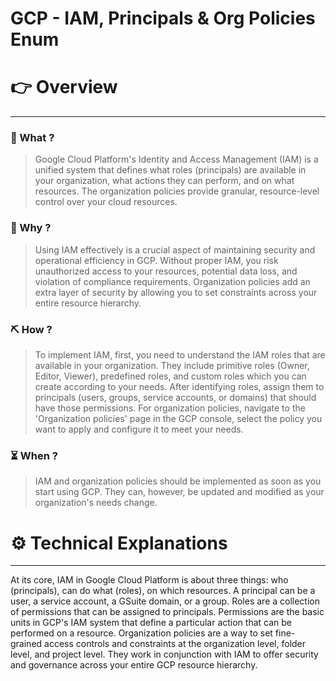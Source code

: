 # GCP - IAM, Principals & Org Policies Enum


# 👉 Overview

---

### 👀 What ?

> Google Cloud Platform's Identity and Access Management (IAM) is a unified system that defines what roles (principals) are available in your organization, what actions they can perform, and on what resources. The organization policies provide granular, resource-level control over your cloud resources.
> 

### 🧐 Why ?

> Using IAM effectively is a crucial aspect of maintaining security and operational efficiency in GCP. Without proper IAM, you risk unauthorized access to your resources, potential data loss, and violation of compliance requirements. Organization policies add an extra layer of security by allowing you to set constraints across your entire resource hierarchy.
> 

### ⛏️ How ?

> To implement IAM, first, you need to understand the IAM roles that are available in your organization. They include primitive roles (Owner, Editor, Viewer), predefined roles, and custom roles which you can create according to your needs. After identifying roles, assign them to principals (users, groups, service accounts, or domains) that should have those permissions. For organization policies, navigate to the 'Organization policies' page in the GCP console, select the policy you want to apply and configure it to meet your needs.
> 

### ⏳ When ?

> IAM and organization policies should be implemented as soon as you start using GCP. They can, however, be updated and modified as your organization's needs change.
> 

# ⚙️ Technical Explanations

---

At its core, IAM in Google Cloud Platform is about three things: who (principals), can do what (roles), on which resources. A principal can be a user, a service account, a GSuite domain, or a group. Roles are a collection of permissions that can be assigned to principals. Permissions are the basic units in GCP's IAM system that define a particular action that can be performed on a resource. Organization policies are a way to set fine-grained access controls and constraints at the organization level, folder level, and project level. They work in conjunction with IAM to offer security and governance across your entire GCP resource hierarchy.

